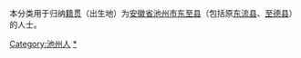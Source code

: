 {{Catnav|頁面分類|各種主題的頁面分類|依中国各省来作的分类|各地中国人|安徽人|池州人}}
{{Catnav|頁面分類|人物|各國人物|中国人|各地中国人|安徽人|池州人}}

本分类用于归纳[[籍贯|籍贯]]（出生地）为[[安徽省|安徽省]][[池州市|池州市]][[东至县|东至县]]（包括原[[东流县|东流县]]、[[至德县|至德县]]）的人士。

[[Category:池州人|Category:池州人]]
[[Category:东至县|*]]